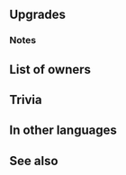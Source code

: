 {{Weapon Infobox
|tagid=SID_紅姫の斧
|weaponType=Axe
|might=16
|range=1
|cooldown=-1
|effect=Accelerates Special trigger (cooldown count-1).
|cost=400
|exclusive=1
|userVersion1=Weapon
|userVersion2=Gleam
|statModifiers=0,16,0,0,0
|required=-
|refinePaths=default
|refineSP=400
|refineMedals=500
|refineDews=200
|effectSkill1=If foe initiates combat or if foe's HP = 100% at start of combat, grants Atk/Def+5 to unit during combat and inflicts Special cooldown charge -1 on foe per attack. (Only highest value applied. Does not stack.)
|iconSkill1=Crimson Axe W.png
|tagidExtraSkill1=消
|properties=
}}
==Upgrades==
{{Weapon Upgrade List}}
===Notes===
{{IfFoeInitiates}}
{{Combat boosts}}
{{CooldownChargeMinus}}
==List of owners==
{{Skill Hero List}}
==Trivia==
{{Rsn|キャンセルR攻守5|[[Guard|Cancel]] R Atk/Def 5}}
==In other languages==
{{OtherLanguages
|english=Crimson Axe
|japanese=紅姫の斧
|german=Purpurne Axt
|spanishEU=Hacha carmesí
|spanishLA=Hacha carmesí
|french=Hache écarlate
|italian=Ascia cremisi
|chineseTW=紅姬之斧
|portuguese=Machado carmim
}}
==See also==
{{See also skills|cond=Description LIKE '%if foe initiates combat%foe_s HP%grants%+%during combat%inflicts special cooldown charge -%'|columns=3}}
{{Weapons Navbox}}